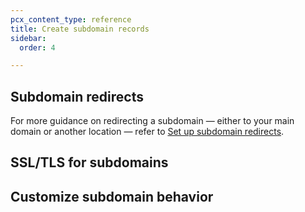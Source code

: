 ```yaml
---
pcx_content_type: reference
title: Create subdomain records
sidebar:
  order: 4

---
```



<Render file="create-subdomain-record" product="dns" />

## Subdomain redirects

For more guidance on redirecting a subdomain — either to your main domain or another location — refer to [Set up subdomain redirects](/fundamentals/setup/manage-domains/manage-subdomains/#set-up-redirects).

## SSL/TLS for subdomains

<Render file="ssltls-subdomains" product="dns" />

## Customize subdomain behavior

<Render file="subdomain-customization" product="dns" />
